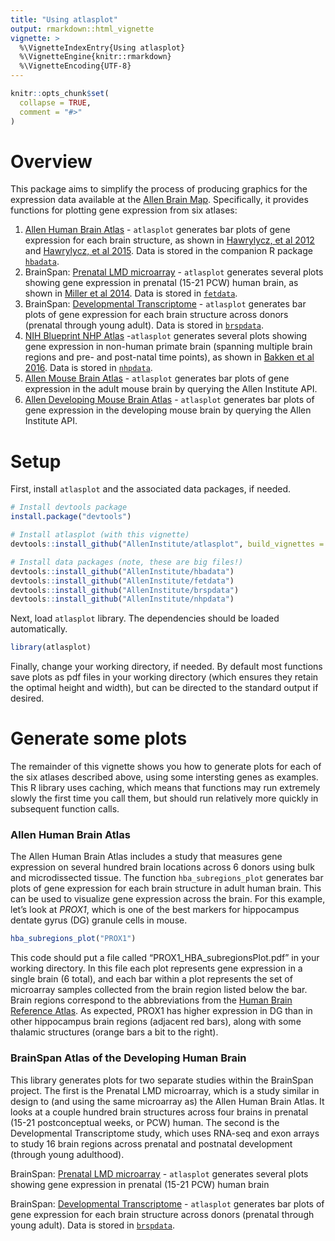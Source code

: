 ```yaml
---
title: "Using atlasplot"
output: rmarkdown::html_vignette
vignette: >
  %\VignetteIndexEntry{Using atlasplot}
  %\VignetteEngine{knitr::rmarkdown}
  %\VignetteEncoding{UTF-8}
---
```


```r
knitr::opts_chunk$set(
  collapse = TRUE,
  comment = "#>"
)
```


# Overview
  
This package aims to simplify the process of producing graphics for the expression data available at the [Allen Brain Map](https://portal.brain-map.org/). Specifically, it provides functions for plotting gene expression from six atlases:
  
1. [Allen Human Brain Atlas](https://human.brain-map.org/) - `atlasplot` generates bar plots of gene expression for each brain structure, as shown in [Hawrylycz, et al 2012](https://www.nature.com/articles/nature11405) and [Hawrylycz, et al 2015](https://www.nature.com/articles/nn.4171). Data is stored in the companion R package [`hbadata`](https://github.com/AllenInstitute/hbadata).  
2. BrainSpan: [Prenatal LMD microarray](https://www.brainspan.org/lcm/search/index.html) - `atlasplot` generates several plots showing gene expression in prenatal (15-21 PCW) human brain, as shown in [Miller et al 2014](https://www.nature.com/articles/nature13185).  Data is stored in [`fetdata`](https://github.com/AllenInstitute/fetdata).  
3. BrainSpan: [Developmental Transcriptome](https://www.brainspan.org/rnaseq/search/index.html) - `atlasplot` generates bar plots of gene expression for each brain structure across donors (prenatal through young adult).  Data is stored in [`brspdata`](https://github.com/AllenInstitute/brspdata).  
4. [NIH Blueprint NHP Atlas](https://www.blueprintnhpatlas.org/) -`atlasplot` generates several plots showing gene expression in non-human primate brain (spanning multiple brain regions and pre- and post-natal time points), as shown in [Bakken et al 2016](https://www.nature.com/articles/nature18637).  Data is stored in [`nhpdata`](https://github.com/AllenInstitute/nhpdata).  
5. [Allen Mouse Brain Atlas](https://mouse.brain-map.org/) - `atlasplot` generates bar plots of gene expression in the adult mouse brain by querying the Allen Institute API.  
6. [Allen Developing Mouse Brain Atlas](https://developingmouse.brain-map.org/) - `atlasplot` generates bar plots of gene expression in the developing mouse brain by querying the Allen Institute API.  
  
  
# Setup
  
First, install `atlasplot` and the associated data packages, if needed.  
  
```r
# Install devtools package
install.package("devtools")

# Install atlasplot (with this vignette)
devtools::install_github("AllenInstitute/atlasplot", build_vignettes = TRUE)

# Install data packages (note, these are big files!)
devtools::install_github("AllenInstitute/hbadata")
devtools::install_github("AllenInstitute/fetdata")
devtools::install_github("AllenInstitute/brspdata")
devtools::install_github("AllenInstitute/nhpdata")
```

  
Next, load `atlasplot` library.  The dependencies should be loaded automatically.  
  
```r
library(atlasplot)
```
  
  
Finally, change your working directory, if needed.  By default most functions save plots as pdf files in your working directory (which ensures they retain the optimal height and width), but can be directed to the standard output if desired.  


# Generate some plots
  
The remainder of this vignette shows you how to generate plots for each of the six atlases described above, using some intersting genes as examples.  This R library uses caching, which means that functions may run extremely slowly the first time you call them, but should run relatively more quickly in subsequent function calls.  
  
  
### Allen Human Brain Atlas
  
The Allen Human Brain Atlas includes a study that measures gene expression on several hundred brain locations across 6 donors using bulk and microdissected tissue.  The function `hba_subregions_plot` generates bar plots of gene expression for each brain structure in adult human brain.  This can be used to visualize gene expression across the brain.  For this example, let's look at *PROX1*, which is one of the best markers for hippocampus dentate gyrus (DG) granule cells in mouse.  
  
```r
hba_subregions_plot("PROX1")
```
  
This code should put a file called "PROX1_HBA_subregionsPlot.pdf" in your working directory.  In this file each plot represents gene expression in a single brain (6 total), and each bar within a plot represents the set of microarray samples collected from the brain region listed below the bar.  Brain regions correspond to the abbreviations from the [Human Brain Reference Atlas](http://atlas.brain-map.org/atlas?atlas=265297125&structure=12891#atlas=265297125&structure=12891&resolution=125.97&x=35456.87181122449&y=48161.08896683674&zoom=-7&plate=112360771).  As expected, PROX1 has higher expression in DG than in other hippocampus brain regions (adjacent red bars), along with some thalamic structures (orange bars a bit to the right).  
  
  
### BrainSpan Atlas of the Developing Human Brain
  
This library generates plots for two separate studies within the BrainSpan project.  The first is the Prenatal LMD microarray, which is a study similar in design to (and using the same microarray as) the Allen Human Brain Atlas.  It looks at a couple hundred brain structures across four brains in prenatal (15-21 postconceptual weeks, or PCW) human.  The second is the Developmental Transcriptome study, which uses RNA-seq and exon arrays to study 16 brain regions across prenatal and postnatal development (through young adulthood).

BrainSpan: [Prenatal LMD microarray](https://www.brainspan.org/lcm/search/index.html) - `atlasplot` generates several plots showing gene expression in prenatal (15-21 PCW) human brain
  
  
  
  
  
  
BrainSpan: [Developmental Transcriptome](https://www.brainspan.org/rnaseq/search/index.html) - `atlasplot` generates bar plots of gene expression for each brain structure across donors (prenatal through young adult).  Data is stored in [`brspdata`](https://github.com/AllenInstitute/brspdata).    
  
  

